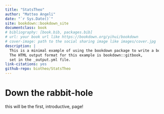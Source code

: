 ```yaml
--- 
title: "StatsTheo"
author: "Matteo Angeli"
date: "`r Sys.Date()`"
site: bookdown::bookdown_site
documentclass: book
# bibliography: [book.bib, packages.bib]
# url: your book url like https://bookdown.org/yihui/bookdown
# cover-image: path to the social sharing image like images/cover.jpg
description: |
  This is a minimal example of using the bookdown package to write a book.
  The HTML output format for this example is bookdown::gitbook,
  set in the _output.yml file.
link-citations: yes
github-repo: biotheo/StatsTheo
---
```


# Down the rabbit-hole

this will be the first, introductive, page!